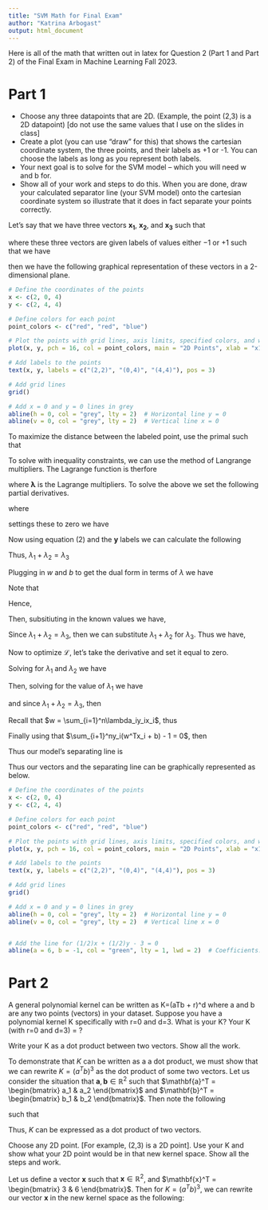 ```yaml
---
title: "SVM Math for Final Exam"
author: "Katrina Arbogast"
output: html_document
---
```


Here is all of the math that written out in latex for Question 2 (Part 1 and Part 2) of the Final Exam in Machine Learning Fall 2023.

# Part 1

* Choose any three datapoints that are 2D. (Example, the point (2,3) is a 2D datapoint)  [do not use the same values that I use on the slides in class]
* Create a plot (you can use “draw” for this) that shows the cartesian coordinate system, the three points, and their labels as +1 or -1. You can choose the labels as long as you represent both labels.
* Your next goal is to solve for the SVM model – which you will need w and b for. 
* Show all of your work and steps to do this. When you are done, draw your calculated separator line (your SVM model) onto the cartesian coordinate system so illustrate that it does in fact separate your points correctly. 

\begin{align}
\quad \\
\quad \\
\quad \\
\end{align}

Let's say that we have three vectors $\mathbf{x_1}$, $\mathbf{x_2}$, and $\mathbf{x_3}$ such that

\begin{align}
\mathbf{x_1} = \begin{bmatrix} 2 \\ 2 \end{bmatrix} \quad

\mathbf{x_2} = \begin{bmatrix} 0 \\ 4 \end{bmatrix} \quad

\mathbf{x_3} = \begin{bmatrix} 4 \\ 4 \end{bmatrix}\quad
\end{align}

where these three vectors are given labels of values either $-1$ or $+1$ such that we have


\begin{align}
\begin{array}{@{}l@{\quad}r@{}}
\mathbf{x_1} \text{ with label } y_1 \text{ as } & -1 \\
\mathbf{x_2} \text{ with label } y_2 \text{ as } & -1 \\
\mathbf{x_3} \text{ with label } y_3 \text{ as } & 1
\end{array}
\end{align}

then we have the following graphical representation of these vectors in a 2-dimensional plane. 

```r
# Define the coordinates of the points
x <- c(2, 0, 4)
y <- c(2, 4, 4)

# Define colors for each point
point_colors <- c("red", "red", "blue")

# Plot the points with grid lines, axis limits, specified colors, and without outer borders
plot(x, y, pch = 16, col = point_colors, main = "2D Points", xlab = "x1", ylab = "x2", xlim = c(-1, 6), ylim = c(-1, 6), axes = FALSE, bty = "n")

# Add labels to the points
text(x, y, labels = c("(2,2)", "(0,4)", "(4,4)"), pos = 3)

# Add grid lines
grid()

# Add x = 0 and y = 0 lines in grey
abline(h = 0, col = "grey", lty = 2)  # Horizontal line y = 0
abline(v = 0, col = "grey", lty = 2)  # Vertical line x = 0


```



To maximize the distance between the labeled point, use the primal such that

\begin{align}
\min{\Big\{\frac{1}{2}\|w\|^2 \colon w \in \mathbb{R}^n, 1-y_ix_i^Tw \quad  \forall i \Big\}}
\end{align}

To solve with inequality constraints, we can use the method of Langrange multipliers. The Lagrange function is therfore

\begin{align}
\mathcal{L}(w, b, \lambda) = \frac{1}{2}\|w\|^2 + \sum_{i=1}^{n}\lambda_{i}((w^T x_i + b) - 1)
\end{align}

where $\mathbf{\lambda}$ is the Lagrange multipliers. To solve the above we set the following partial derivatives.

\begin{align}
\frac{\delta \mathcal{L}}{\delta w} = 0 \quad
\frac{\delta \mathcal{L}}{\delta b} = 0 \quad
\frac{\delta \mathcal{L}}{\delta \lambda} = 0 \quad
\end{align}

where

\begin{align}
\begin{array}{@{}l@{\quad}r@{}}
\frac{\delta \mathcal{L}}{\delta w} = w - \sum_{i=1}^{n} \lambda_iy_ix_i & \\ \\
\frac{\delta \mathcal{L}}{\delta b} = -\sum_{i=1}^{n} \lambda_iy_i & \\ \\
\frac{\delta \mathcal{L}}{\delta \lambda} =  \sum_{i=1}^{n} y_i(w^Tx_i + b) - 1 &\\ \\
\end{array}
\end{align}

settings these to zero we have

\begin{align}
\begin{array}{@{}l@{\quad}r@{}}
w = \sum_{i=1}^{n} \lambda_iy_ix_i & \quad \quad \quad \text{(1)}\\ \\
0 = \sum_{i=1}^{n} \lambda_iy_i & \quad \quad \quad \text{(2)}\\ \\
0 = \sum_{i=1}^{n} y_i(w^Tx_i + b) - 1 & \quad \quad \quad \text{(3)}\\ \\
\end{array}
\end{align}

Now using equation $\text{(2)}$ and the $\mathbf{y}$ labels we can calculate the following

\begin{alignat}{2}
    0 &= \sum_{i=1}^{n}\lambda_iy_i \\
    &= \lambda_1y_1 + \lambda_2y_2 + \lambda_3y_3 \\
    &= (-1)\lambda_1 + (-1)\lambda_2 + (1)\lambda_3 &&
\end{alignat}

Thus, $\lambda_1 + \lambda_2 = \lambda_3$

\quad

Plugging in $w$ and $b$ to get the dual form in terms of $\lambda$ we have

\begin{align}
\mathcal{L}= \sum_{i=1}^{n}\lambda_i - \frac{1}{2}\sum_{i=1}^{n}\sum_{j=1}^{n}\lambda_i\lambda_jy_iy_jx_i^Tx_j
\end{align}

Note that
\begin{alignat}{2}
x_1^Tx_1 &= \begin{bmatrix} 2 & 2 \end{bmatrix}\begin{bmatrix} 2 \\ 2 \end{bmatrix} = (2)(2) + (2)(2) = 4 + 4 = 8 \\
x_1^Tx_2 &= \begin{bmatrix} 2 & 2 \end{bmatrix}\begin{bmatrix} 0 \\ 4 \end{bmatrix} = (2)(0) + (2)(4) = 0 + 8 = 8 \\
x_1^Tx_3 &= \begin{bmatrix} 2 & 2 \end{bmatrix}\begin{bmatrix} 4 \\ 4 \end{bmatrix} = (2)(4) + (2)(4) = 8 + 8 = 16 \\
x_2^Tx_2 &= \begin{bmatrix} 0 & 4 \end{bmatrix}\begin{bmatrix} 0 \\ 4 \end{bmatrix} = (0)(0) + (4)(4) = 0 + 16 = 16 \\
x_2^Tx_3 &= \begin{bmatrix} 0 & 4 \end{bmatrix}\begin{bmatrix} 4 \\ 4 \end{bmatrix} = (0)(4) + (4)(4) = 0 + 16 = 16 \\
x_3^Tx_3 &= \begin{bmatrix} 4 & 4 \end{bmatrix}\begin{bmatrix} 4 \\ 4 \end{bmatrix} = (4)(4) + (4)(4) = 16 + 16 = 32 \\
\end{alignat}

Hence,

\begin{align}
    \mathcal{L} &= (\lambda_1 + \lambda_2 + \lambda_3) + \notag \\
                &\quad \frac{-1}{2}\Big[\lambda_1\lambda_1y_1y_1x_1^Tx_1 + \notag \\
                &\quad \quad \quad \lambda_1\lambda_2y_1y_2x_1^Tx_2 + \notag \\
                &\quad \quad \quad \lambda_1\lambda_3y_1y_3x_1^Tx_3 + \notag \\
                &\quad \quad \quad \lambda_2\lambda_1y_2y_1x_2^Tx_1 + \notag \\
                &\quad \quad \quad \lambda_2\lambda_2y_2y_2x_2^Tx_2 + \notag \\
                &\quad \quad \quad \lambda_2\lambda_3y_2y_3x_2^Tx_3 + \notag \\
                &\quad \quad \quad \lambda_3\lambda_1y_3y_1x_3^Tx_1 + \notag \\
                &\quad \quad \quad \lambda_3\lambda_2y_3y_2x_3^Tx_2 + \notag \\
                &\quad \quad \quad \lambda_3\lambda_3y_3y_3x_3^Tx_3 \Big] 
\end{align}

Then, subsitiuting in the known values we have,

\begin{align}
    \mathcal{L} &= (\lambda_1 + \lambda_2 + \lambda_3) + \notag \\
                &\quad \frac{-1}{2}\Big[\lambda_1\lambda_1(1)(8) + \notag \\
                &\quad \quad \quad \lambda_1\lambda_2(1)(8) + \notag \\
                &\quad \quad \quad \lambda_1\lambda_3(-1)(16) + \notag \\
                &\quad \quad \quad \lambda_2\lambda_1(1)(8) + \notag \\
                &\quad \quad \quad \lambda_2\lambda_2(1)(16) + \notag \\
                &\quad \quad \quad \lambda_2\lambda_3(-1)(16) + \notag \\
                &\quad \quad \quad \lambda_3\lambda_1(-1)(16) + \notag \\
                &\quad \quad \quad \lambda_3\lambda_2(-1)(16) + \notag \\
                &\quad \quad \quad \lambda_3\lambda_3(1)(32) \Big] \\
                &= (\lambda_1 + \lambda_2 + \lambda_3) + \frac{-1}{2}\Big[8\lambda_1^2 + 16\lambda_2^2 + 32\lambda_3^2 + 16\lambda_1\lambda_2 - 32\lambda_1\lambda_3 - 32\lambda_2\lambda_3 \Big] \\
                &= \lambda_1 + \lambda_2 + \lambda_3 - [4\lambda_1^2 + 8\lambda_2^2 + 16\lambda_3^2 + 8\lambda_1\lambda_2 - 16\lambda_1\lambda_3 - 16\lambda_2\lambda_3 \Big] \\
                &= \lambda_1 + \lambda_2 + \lambda_3 - 4\lambda_1^2 - 8\lambda_2^2 - 16\lambda_3^2 - 8\lambda_1\lambda_2 + 16\lambda_1\lambda_3 + 16\lambda_2\lambda_3 \\
\end{align}

Since $\lambda_1 + \lambda_2 = \lambda_3$, then we can substitute $\lambda_1 + \lambda_2$ for $\lambda_3$. Thus we have,

\begin{align}
    \mathcal{L} &= \lambda_1 + \lambda_2 + (\lambda_1 + \lambda_2) - 4\lambda_1^2 - 8\lambda_2^2  - 8\lambda_1\lambda_2 - 16(\lambda_1 + \lambda_2)^2 + 16\lambda_1(\lambda_1 + \lambda_2) + 16\lambda_2(\lambda_1 + \lambda_2) \\
                &= 2\lambda_1 + 2\lambda_2 - 4\lambda_1^2 - 8\lambda_2^2  - 8\lambda_1\lambda_2 - 16(\lambda_1^2 + 2\lambda_1\lambda_2 + \lambda_2^2) + 16\lambda_1^2 + 16\lambda_1\lambda_2 + 16\lambda_2^2 + 16\lambda_1\lambda_2\\
                &= 2\lambda_1 + 2\lambda_2 - 4\lambda_1^2 - 8\lambda_2^2  - 8\lambda_1\lambda_2 - 16\lambda_1^2 - 32\lambda_1\lambda_2 - 16\lambda_2^2 + 16\lambda_1^2 + 16\lambda_1\lambda_2 + 16\lambda_2^2 + 16\lambda_1\lambda_2 \\
                &= 2\lambda_1 + 2\lambda_2 - 4\lambda_1^2 - 8\lambda_2^2  - 8\lambda_1\lambda_2 \\
\end{align}

Now to optimize $\mathcal{L}$, let's take the derivative and set it equal to zero.

\begin{align}
\begin{array}{@{}l@{\quad}r@{}}
\frac{\delta \mathcal{L}}{\delta \lambda_1} = -8\lambda_1 - 8\lambda_2 + 2 = 0 & \\ \\
\frac{\delta \mathcal{L}}{\delta \lambda_2} = -16\lambda_2 - 8\lambda_1 + 2 = 0 & \\ \\
\end{array}
\end{align}

Solving for $\lambda_1$ and $\lambda_2$ we have


\begin{align}

\begin{array}{@{}l@{\quad}r@{}}
\begin{cases}
-1(-8\lambda_1 - 8\lambda_2 + 2 = 0) & \\
-8\lambda_1 - 16\lambda_2 + 2 = 0 & \\ 
\end{cases}
\end{array}
\end{align}

\begin{align}
\begin{array}{@{}l@{\quad}r@{}}
\Rightarrow -8\lambda_2 = 0 & \\ 
\Rightarrow \lambda_2 = 0
\end{array}
\end{align}

Then, solving for the value of $\lambda_1$ we have


\begin{align}
\begin{array}{@{}l@{\quad}r@{}}
-8\lambda_1 - 8(0) + 2 = 0 & \\ 
\Rightarrow -8\lambda_1 + 2 = 0 & \\ 
\Rightarrow \lambda_1 = \frac{1}{4}
\end{array}
\end{align}

and since $\lambda_1 + \lambda_2 = \lambda_3$, then

\begin{align}
\begin{array}{@{}l@{\quad}r@{}}
\frac{1}{4} + 0= \lambda_3 \\
\Rightarrow \lambda_3 = \frac{1}{4}
\end{array}
\end{align}

\begin{align}
\quad \\
\quad \\
\quad \\
\end{align}

Recall that $w = \sum_{i=1}^n\lambda_iy_ix_i$, thus

\begin{align}
      w &= \frac{1}{4}(-1)\begin{bmatrix} 2 \\ 2 \end{bmatrix} + (0)(-1)\begin{bmatrix} 0 \\ 4 \end{bmatrix} + \frac{1}{4}(1)\begin{bmatrix} 4 \\ 4 \end{bmatrix} \\
        &= \begin{bmatrix} \frac{-1}{2} \\ \frac{-1}{2} \end{bmatrix} + \begin{bmatrix} 0 \\ 0 \end{bmatrix} + \begin{bmatrix} 1 \\ 1 \end{bmatrix} \\
        &= \begin{bmatrix} \frac{1}{2} \\ \frac{1}{2} \end{bmatrix}
\end{align}
        
Finally using that $\sum_{i+1}^ny_i(w^Tx_i + b) - 1 = 0$, then

\begin{align}
      0 &= (-1)\Big(\begin{bmatrix} \frac{1}{2} & \frac{1}{2} \end{bmatrix}\begin{bmatrix} 2 \\ 2 \end{bmatrix} + b\Big) - 1  + \notag \\
        & \quad (-1)\Big(\begin{bmatrix} \frac{1}{2} & \frac{1}{2} \end{bmatrix}\begin{bmatrix} 0 \\ 4 \end{bmatrix} + b\Big) - 1  + \notag \\
        & \quad (1)\Big(\begin{bmatrix} \frac{1}{2} & \frac{1}{2} \end{bmatrix}\begin{bmatrix} 4 \\ 4 \end{bmatrix} + b\Big) - 1 \\
        &= -2 - b - 1 - 2 - b - 1 + 4 + b - 1\\
        &= -b - 3 \\ \\
      \Rightarrow -3 &= b
\end{align}

Thus our model's separating line is

\begin{align}
\begin{array}{@{}l@{\quad}r@{}}
w^T\mathbf{x} + b = 0 & \\
\Rightarrow \begin{bmatrix} \frac{1}{2} & \frac{1}{2} \end{bmatrix}\begin{bmatrix} x_1 \\ x_2 \end{bmatrix} - 3 = 0 & \\
\Rightarrow \frac{1}{2}x_1 +  \frac{1}{2}x_2 - 3 = 0 & \\
\end{array}
\end{align}

Thus our vectors and the separating line can be graphically represented as below. 


```r

# Define the coordinates of the points
x <- c(2, 0, 4)
y <- c(2, 4, 4)

# Define colors for each point
point_colors <- c("red", "red", "blue")

# Plot the points with grid lines, axis limits, specified colors, and without outer borders
plot(x, y, pch = 16, col = point_colors, main = "2D Points", xlab = "x1", ylab = "x2", xlim = c(-1, 6), ylim = c(-1, 6), axes = FALSE, bty = "n")

# Add labels to the points
text(x, y, labels = c("(2,2)", "(0,4)", "(4,4)"), pos = 3)

# Add grid lines
grid()

# Add x = 0 and y = 0 lines in grey
abline(h = 0, col = "grey", lty = 2)  # Horizontal line y = 0
abline(v = 0, col = "grey", lty = 2)  # Vertical line x = 0


# Add the line for (1/2)x + (1/2)y - 3 = 0
abline(a = 6, b = -1, col = "green", lty = 1, lwd = 2)  # Coefficients: a = intercept, b = slope

```






\begin{align}
\quad \\
\quad \\
\quad \\
\end{align}

# Part 2

A general polynomial kernel can be written as K=(aTb + r)^d where a and b are any two points (vectors) in your dataset. Suppose you have a polynomial kernel K specifically with r=0 and d=3. What is your K?
Your K (with r=0 and d=3) = ?

\begin{align}
\quad \\
\quad \\
\quad \\
\end{align}


\begin{align}
K=(a^Tb + r)^d = (a^Tb + 0)^3 = (a^Tb)^3
\end{align}


\begin{align}
\quad \\
\quad \\
\quad \\
\end{align}


Write your K as a dot product between two vectors. Show all the work.


\begin{align}
\quad \\
\quad \\
\quad \\
\end{align}


To demonstrate that $K$ can be written as a a dot product, we must show that we can rewrite $K=(a^Tb)^3$ as the dot product of some two vectors. Let us consider the situation that $\mathbf{a}, \mathbf{b} \in \mathbb{R}^2$ such that $\mathbf{a}^T = \begin{bmatrix} a_1 & a_2 \end{bmatrix}$ and $\mathbf{b}^T = \begin{bmatrix} b_1 & b_2 \end{bmatrix}$. Then note the following

\begin{align}
        K &= (a^Tb)^3 \\
          &= \Big(\begin{bmatrix} a_1 & a_2 \end{bmatrix} \begin{bmatrix} b_1 \\ b_2 \end{bmatrix}\Big)^3 \\
          &= \Big(a_1b_1 + a_2b_2\Big)^3 \\
          &= (a_1b_1)^3 + 3(a_1b_1)^2(a_2b_2) + 3(a_1b_1)(a_2b_2)^2 + (a_2b_2)^3 \\
          &= a_1^3b_1^3 + 3a_1^2b_1^2a_2b_2 + 3a_1b_1a_2^2b_2^2 + a_2^3b_2^3 \\
          &= \begin{bmatrix} a_1^3 &  \sqrt{3}a_1^2a_2 & \sqrt{3}a_1a_2^2 & a_2^3 \end{bmatrix} \begin{bmatrix} b_1^3 \\  \sqrt{3}b_1^2b_2 \\ \sqrt{3}b_1b_2^2 \\ b_2^3 \end{bmatrix} \\
          &= \mathbf{c} \cdot \mathbf{d}
\end{align}

such that 

\begin{align}
\mathbf{c} = \begin{bmatrix} a_1^3 \\ \sqrt{3}a_1^2a_2 \\ \sqrt{3}a_1a_2^2 \\ a_2^3 \end{bmatrix} \quad 
\mathbf{d} = \begin{bmatrix} b_1^3 \\  \sqrt{3}b_1^2b_2 \\ \sqrt{3}b_1b_2^2 \\ b_2^3 \end{bmatrix} 
\end{align}

Thus, $K$ can be expressed as a dot product of two vectors. 

\begin{align}
\quad \\
\quad \\
\quad \\
\end{align}





Choose any 2D point. [For example, (2,3) is a 2D point]. Use your K and show what your 2D point would be in that new kernel space. Show all the steps and work. 


\begin{align}
\quad \\
\quad \\
\quad \\
\end{align}


Let us define a vector $\mathbf{x}$ such that $\mathbf{x} \in \mathbb{R}^2$, and $\mathbf{x}^T = \begin{bmatrix} 3 & 6 \end{bmatrix}$. Then for $K=(a^Tb)^3$, we can rewrite our vector $\mathbf{x}$ in the new kernel space as the following:

\begin{align}
\mathbf{x} = \begin{bmatrix} (3)^3 \\ (3)^2(6)\sqrt{3} \\ (3)(6)^2\sqrt{3} \\ (6)^3 \end{bmatrix} = \begin{bmatrix} 27 \\ 54\sqrt{3} \\ 108\sqrt{3} \\ 216 \end{bmatrix}
        
\end{align}


